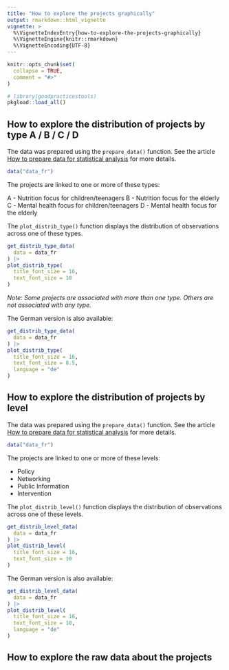 ```yaml
---
title: "How to explore the projects graphically"
output: rmarkdown::html_vignette
vignette: >
  %\VignetteIndexEntry{how-to-explore-the-projects-graphically}
  %\VignetteEngine{knitr::rmarkdown}
  %\VignetteEncoding{UTF-8}
---
```


```r
knitr::opts_chunk$set(
  collapse = TRUE,
  comment = "#>"
)
```

```r
# library(goodpracticestools)
pkgload::load_all()
```

## How to explore the distribution of projects by type A / B / C / D

The data was prepared using the `prepare_data()` function. See the article [How to prepare data for statistical analysis](https://promotionsante.github.io/goodpracticestools/articles/how-to-prepare-data-for-statistical-analysis.html) for more details.

```r
data("data_fr")
```

The projects are linked to one or more of these types:

A - Nutrition focus for children/teenagers
B - Nutrition focus for the elderly
C - Mental health focus for children/teenagers
D - Mental health focus for the elderly

The `plot_distrib_type()` function displays the distribution of observations across one of these types.

```r
get_distrib_type_data(
  data = data_fr
) |>
plot_distrib_type(
  title_font_size = 16, 
  text_font_size = 10
)
```

*Note: Some projects are associated with more than one type. Others are not associated with any type.*

The German version is also available:

```r
get_distrib_type_data(
  data = data_fr
) |>
plot_distrib_type(
  title_font_size = 16, 
  text_font_size = 8.5, 
  language = "de"
)
```

## How to explore the distribution of projects by level

The data was prepared using the `prepare_data()` function. See the article [How to prepare data for statistical analysis](https://promotionsante.github.io/goodpracticestools/articles/how-to-prepare-data-for-statistical-analysis.html) for more details.

```r
data("data_fr")
```

The projects are linked to one or more of these levels:

- Policy
- Networking
- Public Information
- Intervention

The `plot_distrib_level()` function displays the distribution of observations across one of these levels.

```r
get_distrib_level_data(
  data = data_fr
) |>
plot_distrib_level(
  title_font_size = 16, 
  text_font_size = 10
)
```

The German version is also available:

```r
get_distrib_level_data(
  data = data_fr
) |>
plot_distrib_level(
  title_font_size = 16, 
  text_font_size = 10, 
  language = "de"
)
```

## How to explore the raw data about the projects



